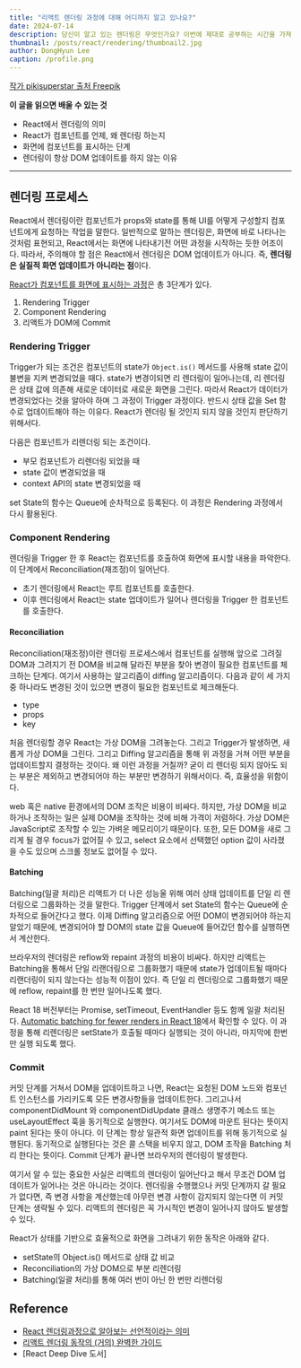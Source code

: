 ```yaml
---
title: "리액트 렌더링 과정에 대해 어디까지 알고 있나요?"
date: 2024-07-14
description: 당신이 알고 있는 렌더링은 무엇인가요? 이번에 제대로 공부하는 시간을 가져봅시다.
thumbnail: /posts/react/rendering/thumbnail2.jpg
author: DongHyun Lee
caption: /profile.png
---
```


<a href="https://kr.freepik.com/free-vector/3d-hyogwawa-junglyeog-gihahagjeog-dohyeong_5229952.htm#fromView=search&page=1&position=47&uuid=5ac311bc-708e-41ec-88bf-fc5f67745a0e">
  작가 pikisuperstar 출처 Freepik
</a>

**이 글을 읽으면 배울 수 있는 것**

- React에서 렌더링의 의미
- React가 컴포넌트를 언제, 왜 렌더링 하는지
- 화면에 컴포넌트를 표시하는 단계
- 렌더링이 항상 DOM 업데이트를 하지 않는 이유

---

## 렌더링 프로세스

React에서 렌더링이란 컴포넌트가 props와 state를 통해 UI를 어떻게 구성할지 컴포넌트에게 요청하는 작업을 말한다. 일반적으로 말하는 렌더링은, 화면에 바로 나타나는 것처럼 표현되고, React에서는 화면에 나타내기전 어떤 과정을 시작하는 듯한 어조이다. 따라서, 주의해야 할 점은 React에서 렌더링은 DOM 업데이트가 아니다. 즉, **렌더링은 실질적 화면 업데이트가 아니라는 점**이다.

[React가 컴포넌트를 화면에 표시하는 과정](https://ko.react.dev/learn/render-and-commit)은 총 3단계가 있다.

1. Rendering Trigger
2. Component Rendering
3. 리액트가 DOM에 Commit

### Rendering Trigger

Trigger가 되는 조건은 컴포넌트의 state가 `Object.is()` 메서드를 사용해 state 값이 불변을 지켜 변경되었을 때다. state가 변경이되면 리 렌더링이 일어나는데, 리 렌더링은 상태 값에 의존해 새로운 데이터로 새로운 화면을 그린다. 따라서 React가 데이터가 변경되었다는 것을 알아야 하며 그 과정이 Trigger 과정이다. 반드시 상태 값을 Set 함수로 업데이트해야 하는 이유다. React가 렌더링 될 것인지 되지 않을 것인지 판단하기 위해서다.

다음은 컴포넌트가 리렌더링 되는 조건이다.

- 부모 컴포넌트가 리렌더링 되었을 때
- state 값이 변경되었을 때
- context API의 state 변경되었을 때

set State의 함수는 Queue에 순차적으로 등록된다. 이 과정은 Rendering 과정에서 다시 활용된다.

### Component Rendering

렌더링을 Trigger 한 후 React는 컴포넌트를 호출하여 화면에 표시할 내용을 파악한다. 이 단계에서 Reconciliation(재조정)이 일어난다.

- 초기 렌더링에서 React는 루트 컴포넌트를 호출한다.
- 이후 렌더링에서 React는 state 업데이트가 일어나 렌더링을 Trigger 한 컴포넌트를 호출한다.

#### Reconciliation

Reconciliation(재조정)이란 렌더링 프로세스에서 컴포넌트를 실행해 앞으로 그려질 DOM과 그려지기 전 DOM을 비교해 달라진 부분을 찾아 변경이 필요한 컴포넌트를 체크하는 단계다. 여기서 사용하는 알고리즘이 diffing 알고리즘이다.
다음과 같이 세 가지 중 하나라도 변경된 것이 있으면 변경이 필요한 컴포넌트로 체크해둔다.

- type
- props
- key

처음 렌더링할 경우 React는 가상 DOM을 그려놓는다. 그리고 Trigger가 발생하면, 새롭게 가상 DOM을 그린다. 그리고 Diffing 알고리즘을 통해 위 과정을 거쳐 어떤 부분을 업데이트할지 결정하는 것이다. 왜 이런 과정을 거칠까? 굳이 리 렌더링 되지 않아도 되는 부분은 제외하고 변경되어야 하는 부분만 변경하기 위해서이다. 즉, 효율성을 위함이다.

web 혹은 native 환경에서의 DOM 조작은 비용이 비싸다. 하지만, 가상 DOM을 비교하거나 조작하는 일은 실제 DOM을 조작하는 것에 비해 가격이 저렴하다. 가상 DOM은 JavaScript로 조작할 수 있는 가벼운 메모리이기 때문이다. 또한, 모든 DOM을 새로 그리게 될 경우 focus가 없어질 수 있고, select 요소에서 선택했던 option 값이 사라졌을 수도 있으며 스크롤 정보도 없어질 수 있다.

#### Batching

Batching(일괄 처리)은 리액트가 더 나은 성능울 위해 여러 상태 업데이트를 단일 리 렌더링으로 그룹화하는 것을 말한다. Trigger 단계에서 set State의 함수는 Queue에 순차적으로 들어간다고 했다. 이제 Diffing 알고리즘으로 어떤 DOM이 변경되어야 하는지 알았기 때문에, 변경되어야 할 DOM의 state 값을 Queue에 들어갔던 함수를 실행하면서 계산한다.

브라우저의 렌더링은 reflow와 repaint 과정의 비용이 비싸다. 하지만 리액트는 Batching을 통해서 단일 리랜더링으로 그룹화했기 때문에 state가 업데이트될 때마다 리랜더링이 되지 않는다는 성능적 이점이 있다. 즉 단일 리 렌더링으로 그룹화했기 때문에 reflow, repaint를 한 번만 일어나도록 했다.

React 18 버전부터는 Promise, setTimeout, EventHandler 등도 함께 일괄 처리된다. [Automatic batching for fewer renders in React 18](https://github.com/reactwg/react-18/discussions/21)에서 확인할 수 있다. 이 과정을 통해 리렌더링은 setState가 호출될 때마다 실행되는 것이 아니라, 마지막에 한번만 실행 되도록 했다.

### Commit

커밋 단계를 거쳐서 DOM을 업데이트하고 나면, React는 요청된 DOM 노드와 컴포넌트 인스턴스를 가리키도록 모든 변경사항들을 업데이트한다. 그리고나서 componentDidMount 와 componentDidUpdate 클래스 생명주기 메소드 또는 useLayoutEffect 훅을 동기적으로 실행한다. 여기서도 DOM에 마운트 된다는 뜻이지 paint 된다는 뜻이 아니다. 이 단계는 항상 일관적 화면 업데이트를 위해 동기적으로 실행된다. 동기적으로 실행된다는 것은 콜 스택을 비우지 않고, DOM 조작을 Batching 처리 한다는 뜻이다. Commit 단계가 끝나면 브라우저의 렌더링이 발생한다.

여기서 알 수 있는 중요한 사실은 리액트의 렌더링이 일어난다고 해서 무조건 DOM 업데이트가 일어나는 것은 아니라는 것이다. 렌더링을 수행했으나 커밋 단계까지 갈 필요가 없다면, 즉 변경 사항을 계산했는데 아무런 변경 사항이 감지되지 않는다면 이 커밋 단계는 생략될 수 있다. 리액트의 렌더링은 꼭 가시적인 변경이 일어나지 않아도 발생할 수 있다.

React가 상태를 기반으로 효율적으로 화면을 그려내기 위한 동작은 아래와 같다.

- setState의 Object.is() 메서드로 상태 값 비교
- Reconciliation의 가상 DOM으로 부분 리렌더링
- Batching(일괄 처리)를 통해 여러 번이 아닌 한 번만 리렌더링

## Reference

- [React 렌더링과정으로 알아보는 선언적이라는 의미](https://pozafly.github.io/react/declarative-meaning-of-react-rendering-process/)
- [리액트 렌더링 동작의 (거의) 완벽한 가이드](https://velog.io/@arthur/%EB%B2%88%EC%97%AD-%EB%A6%AC%EC%95%A1%ED%8A%B8-%EB%A0%8C%EB%8D%94%EB%A7%81-%EB%8F%99%EC%9E%91%EC%9D%98-%EA%B1%B0%EC%9D%98-%EC%99%84%EB%B2%BD%ED%95%9C-%EA%B0%80%EC%9D%B4%EB%93%9C-A-Mostly-Complete-Guide-to-React-Rendering-Behavior#%EC%BB%B4%ED%8F%AC%EB%84%8C%ED%8A%B8-%ED%83%80%EC%9E%85%EA%B3%BC-%EC%9E%AC%EC%A1%B0%EC%A0%95-reconciliation)
- [React Deep Dive 도서]
